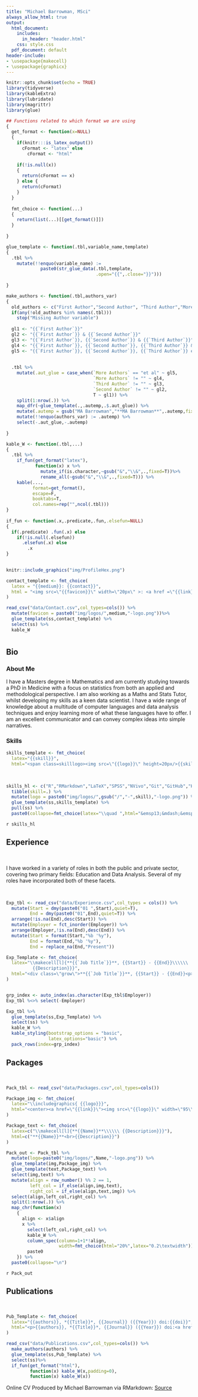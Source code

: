 ```yaml
---
title: "Michael Barrowman, MSci"
always_allow_html: true
output:
  html_document:
    includes:
      in_header: "header.html" 
    css: style.css
  pdf_document: default
header-include:
- \usepackage{makecell}
- \usepackage{graphicx}
---
```


```r
knitr::opts_chunk$set(echo = TRUE)
library(tidyverse)
library(kableExtra)
library(lubridate)
library(magrittr)
library(glue)
```

```r

## Functions related to which format we are using
{
  get_format <- function(x=NULL)
  {
    if(knitr:::is_latex_output())
      cFormat <- "latex" else 
        cFormat <- "html"
      
    if(!is.null(x))
    {
      return(cFormat == x)
    } else {
      return(cFormat)
    }
  }
  
  fmt_choice <- function(...)
  {
    return(list(...)[[get_format()]])
  }
  
}

glue_template <- function(.tbl,variable_name,template)
{
  .tbl %>%
    mutate(!!enquo(variable_name) := 
             paste0(str_glue_data(.tbl,template,
                                  .open="{{",.close="}}")))
    
}

make_authors <- function(.tbl,authors_var)
{
  old_authors <- c("First Author","Second Author", "Third Author","More Authors")
  if(any(!old_authors %in% names(.tbl)))
    stop("Missing Author variable")
  
  gl1 <- "{{`First Author`}}"
  gl2 <- "{{`First Author`}} & {{`Second Author`}}"
  gl3 <- "{{`First Author`}}, {{`Second Author`}} & {{`Third Author`}}"
  gl4 <- "{{`First Author`}}, {{`Second Author`}}, {{`Third Author`}} & {{`More Authors`}}"
  gl5 <- "{{`First Author`}}, {{`Second Author`}}, {{`Third Author`}} et al"
  
  
  .tbl %>%
    mutate(.aut_glue = case_when(`More Authors` == "et al" ~ gl5,
                                 `More Authors` != "" ~ gl4,
                                 `Third Author` != "" ~ gl3,
                                 `Second Author` != "" ~ gl2,
                                 T ~ gl1)) %>%
    split(1:nrow(.)) %>%
    map_dfr(~glue_template(.,.autemp,.$.aut_glue)) %>%
    mutate(.autemp = gsub("MA Barrowman","**MA Barrowman**",.autemp,fixed=T)) %>%
    mutate(!!enquo(authors_var) := .autemp) %>%
    select(-.aut_glue,-.autemp)
  
}

kable_W <- function(.tbl,...)
{
  .tbl %>%
    if_fun(get_format("latex"),
           function(x) x %>%
             mutate_if(is.character,~gsub("&","\\&",.,fixed=T))%>%
             rename_all(~gsub("&","\\&",.,fixed=T))) %>%
    kable(...,
          format=get_format(),
          escape=F,
          booktabs=T,
          col.names=rep("",ncol(.tbl)))
}
    
if_fun <- function(.x,.predicate,.fun,.elsefun=NULL) 
{
  if(.predicate) .fun(.x) else 
    if(!is.null(.elsefun))
      .elsefun(.x) else
        .x
}
  


```

:::::{class="brow"}

::::{class="trow"}

:::{class="leftpanel"}

```r
knitr::include_graphics("img/ProfileHex.png")
```



```r

contact_template <- fmt_choice(
  latex = "{{medium}}: {{contact}}",
  html = "<img src=\"{{favicon}}\" width=\"20px\" >: <a href =\"{{link}}\">{{contact}}</a>"
)

read_csv("data/Contact.csv",col_types=cols()) %>%
  mutate(favicon = paste0("img/logos/",medium,"-logo.png"))%>%
  glue_template(ss,contact_template) %>%
  select(ss) %>%
  kable_W

```



:::

:::{}

# {.tabset}

## Bio

### About Me

I have a Masters degree in Mathematics and am currently studying towards a PhD in Medicine with a focus on statistics from both an applied and methodological perspective. I am also working as a Maths and Stats Tutor, whilst developing my skills as a keen data scientist. I have a wide range of knowledge about a multitude of computer languages and data analysis techniques and enjoy learning more of what these languages have to offer. I am an excellent communicator and can convey complex ideas into simple narratives.

### Skills

```r

skills_template <- fmt_choice(
  latex="{{skill}}",
  html="<span class=skilllogo><img src=\"{{logo}}\" height=20px/>{{skill}}</span>")
                                 
  
  
skills_hl <- c("R","RMarkdown","LaTeX","SPSS","NVivo","Git","GitHub","HTML/CSS","Python","SAS","Stata","SQL","Photoshop") %>%
  tibble(skill=.) %>%
  mutate(logo = paste0("img/logos/",gsub("/","-",skill),"-logo.png")) %>%
  glue_template(ss,skills_template) %>%
  pull(ss) %>%
  paste0(collapse=fmt_choice(latex="\\quad ",html="&emsp13;&mdash;&emsp13;"))
```

`r skills_hl`



## Experience

&nbsp;

I have worked in a variety of roles in both the public and private sector, covering two primary fields: Education and Data Analysis. Several of my roles have incorporated both of these facets.

&nbsp;

```r
Exp_tbl <- read_csv("data/Experience.csv",col_types = cols()) %>%
  mutate(Start = dmy(paste0("01 ",Start),quiet=T),
         End = dmy(paste0("01",End),quiet=T)) %>%
  arrange(!is.na(End),desc(Start)) %>%
  mutate(Employer = fct_inorder(Employer)) %>%
  arrange(Employer,!is.na(End),desc(End)) %>%
  mutate(Start = format(Start,"%b '%y"),
         End = format(End,"%b '%y"),
         End = replace_na(End,"Present"))

Exp_Template <- fmt_choice(
  latex="\\makecell[l]{**{{`Job Title`}}**, {{Start}} - {{End}}\\\\\\
          {{Description}}}",
  html="<div class=\"grow\">**{{`Job Title`}}**, {{Start}} - {{End}}<p>{{Description}}</p></div>"
)


grp_index <- auto_index(as.character(Exp_tbl$Employer))
Exp_tbl %<>% select(-Employer)

Exp_tbl %>%
  glue_template(ss,Exp_Template) %>%
  select(ss) %>%
  kable_W %>%
  kable_styling(bootstrap_options = "basic",
                latex_options="basic") %>%
  pack_rows(index=grp_index)
```

## Packages

&nbsp;

```r

Pack_tbl <- read_csv("data/Packages.csv",col_types=cols())

Package_img <- fmt_choice(
  latex="\\includegraphics{ {{logo}}}",
  html="<center><a href=\"{{link}}\"><img src=\"{{logo}}\" width=\"95\\%\"/></a></center>"
)

Package_text <- fmt_choice(
  latex=c("\\makecell[l]{**{{Name}}**\\\\\\ {{Description}}}"),
  html=c("**{{Name}}**<br>{{Description}}")
)

Pack_out <- Pack_tbl %>%
  mutate(logo=paste0("img/logos/",Name,"-logo.png")) %>%
  glue_template(img,Package_img) %>%
  glue_template(text,Package_text) %>%
  select(img,text) %>%
  mutate(align = row_number() %% 2 == 1,
         left_col = if_else(align,img,text),
         right_col = if_else(align,text,img)) %>%
  select(align,left_col,right_col) %>%
  split(1:nrow(.)) %>%
  map_chr(function(x)
    {
      align <- x$align
      x %>%
        select(left_col,right_col) %>%
        kable_W %>%
        column_spec(column=1+1*!align,
                    width=fmt_choice(html="20%",latex="0.2\textwidth")) %>%
        paste0
    }) %>%
  paste0(collapse="\n")
```
`r Pack_out`

## Publications
&nbsp;


```r


Pub_Template <- fmt_choice(
  latex="{{authors}}, *{{Title}}*, {{Journal}} ({{Year}}) doi:{{doi}}",
  html="<p>{{authors}}, *{{Title}}*, {{Journal}} ({{Year}}) doi:<a href=\"https://doi.org/{{doi}}\">{{doi}}</a></p>"
)

read_csv("data/Publications.csv",col_types=cols()) %>%
  make_authors(authors) %>%
  glue_template(ss,Pub_Template) %>%
  select(ss)%>%
  if_fun(get_format("html"),
         function(x) kable_W(x,padding=0),
         function(x) kable_W(x))

```

:::
::::

::::{class="footer"}
Online CV Produced by Michael Barrowman via RMarkdown: [Source](https://github.com/MyKo101/CV)
::::
:::::
